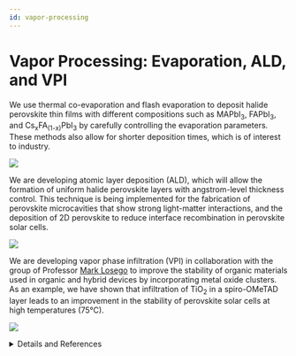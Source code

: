 ```yaml
---
id: vapor-processing
---
```



# Vapor Processing: Evaporation, ALD, and VPI

We use thermal co-evaporation and flash evaporation to deposit halide perovskite thin films with different compositions such as MAPbI<sub>3</sub>, FAPbI<sub>3</sub>, and Cs<sub>x</sub>FA<sub>(1-x)</sub>PbI<sub>3</sub> by carefully controlling the evaporation parameters. These methods also allow for shorter deposition times, which is of interest to industry.

![](../../static/img/research/vap-1.png#research-img)

We are developing atomic layer deposition (ALD), which will allow the formation of uniform halide perovskite layers with angstrom-level thickness control. This technique is being implemented for the fabrication of perovskite microcavities that show strong light-matter interactions, and the deposition of 2D perovskite to reduce interface recombination in perovskite solar cells.

![](../../static/img/research/vap-2.png#research-img)

We are developing vapor phase infiltration (VPI) in collaboration with the group of Professor [Mark Losego](https://www.mse.gatech.edu/people/mark-losego) to improve the stability of organic materials used in organic and hybrid devices by incorporating metal oxide clusters. As an example, we have shown that infiltration of TiO<sub>2</sub> in a spiro-OMeTAD layer leads to an improvement in the stability of perovskite solar cells at high temperatures (75°C).

![](../../static/img/research/vap-3.png#research-img)

<details>
<summary>Details and References</summary>

Group Members: [Andres](../People/Graduate%20Students/andres) [Martin](../People/Graduate%20Students/martin) [Kunal](../People/Post%20Doctoral%20Researchers/kunal) [Carlo](../People/Research%20Scientists/carlo)

Perovskite solar cells (PSCs) have achieved a record efficiency of 25.6% by using spin coating for the deposition of most of the layers involved. Careful control of the phase purity, morphology, and thus optoelectronic properties of the layers has been crucial to achieve these results. However, there are many drawbacks of the spin coating deposition approach, such as low throughput, extensive amounts of toxic solvents, low quality of films near the edges of the substrates, the presence of large defects in the film, and solvent orthogonality. These drawbacks translate into roadblocks for thin film processing in large scale. We study the deposition of energy materials by different vacuum-based deposition techniques to address these concerns.

1. [ACS Appl. Mater. Interfaces 2022, 14, 30, 34269–34280](https://pubs.acs.org/toc/aamick/14/30)
2. [Chem. Mater. 2022, 34, 6, 2553–2561](https://pubs.acs.org/doi/abs/10.1021/acs.chemmater.1c03093)
3. [ACS Energy Lett. 2023, 8, 3, 1408–1415](https://pubs.acs.org/doi/abs/10.1021/acsenergylett.2c02419)
4. [ACS Energy Lett. 2023, 8, 1, 844–852](https://pubs.acs.org/toc/aelccp/8/1)

</details>

